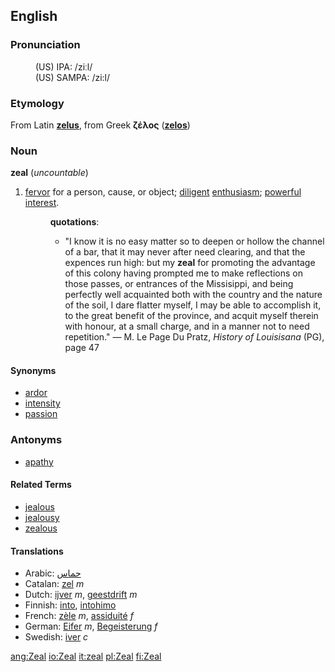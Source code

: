==English==
===Pronunciation===
:(US) IPA: /ziːl/
:(US) SAMPA: /zi:l/

=== Etymology ===
From Latin '''[[zelus]]''', from Greek '''ζέλος'''  ('''[[zelos]]''') <!-- This is transliterated Greek, it should also be in Greek -->

=== Noun ===
'''zeal''' (''uncountable'')

# [[fervor]] for a person, cause, or object; [[diligent]] [[enthusiasm]]; [[powerful]] [[interest]].
#:'''quotations''':
#:*"I know it is no easy matter so to deepen or hollow the channel of a bar, that it may never after need clearing, and that the expences run high: but my '''zeal''' for promoting the advantage of this colony having prompted me to make reflections on those passes, or entrances of the Missisippi, and being perfectly well acquainted both with the country and the nature of the soil, I dare flatter myself, I may be able to accomplish it, to the great benefit of the province, and acquit myself therein with honour, at a small charge, and in a manner not to need repetition." &mdash; M. Le Page Du Pratz, ''History of Louisisana'' (PG), page 47

====Synonyms====
*[[ardor]]
*[[intensity]]
*[[passion]]

===Antonyms===
*[[apathy]]

====Related Terms====
*[[jealous]]
*[[jealousy]]
*[[zealous]]

====Translations====
*Arabic: [[حماس]]
*Catalan: [[zel]] ''m''
*Dutch: [[ijver]] ''m'', [[geestdrift]] ''m''
*Finnish: [[into#Finnish|into]], [[intohimo]]
*French: [[zèle]] ''m'', [[assiduité]] ''f''
*German: [[Eifer]] ''m'', [[Begeisterung]] ''f''
*Swedish: [[iver#Swedish|iver]] ''c''

[[ang:Zeal]]
[[io:Zeal]]
[[it:zeal]]
[[pl:Zeal]]
[[fi:Zeal]]